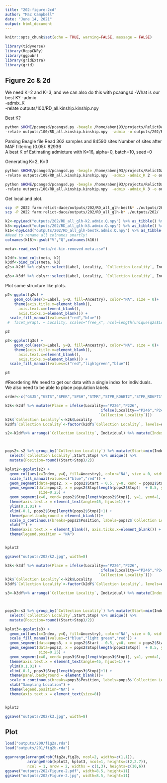 ```yaml
---
title: "202-figure-2cd"
author: "Mac Campbell"
date: "June 14, 2021"
output: html_document
---
```


```r
knitr::opts_chunk$set(echo = TRUE, warning=FALSE, message = FALSE)
```

```r
library(tidyverse)
library(RcppCNPy)
library(ggpubr)
library(gridExtra)
library(grid)
```


## Figure 2c & 2d
We need K=2 and K=3, and we can also do this with pcaangsd
-What is our best K?
-admix     
-admix_K    
-relate outputs/100/RD_all.kinship.kinship.npy     

Best K?    
```sh
python $HOME/pcangsd/pcangsd.py -beagle /home/abenj93/projects/RelictDace/data/de_novo/RD_popgen/results_admix/all_admix/RD_all_glh.beagle.gz \
-relate outputs/100/RD_all.kinship.kinship.npy  -admix -o outputs/202/RD_all_glh-bestk -threads 10
```
Parsing Beagle file
Read 362 samples and 84590 sites
Number of sites after MAF filtering (0.05): 82936      
A best K of Estimating admixture with K=16, alpha=0, batch=10, seed=0      

Generating K=2, K=3        
```sh
python $HOME/pcangsd/pcangsd.py -beagle /home/abenj93/projects/RelictDace/data/de_novo/RD_popgen/results_admix/all_admix/RD_all_glh.beagle.gz \
-relate outputs/100/RD_all.kinship.kinship.npy  -admix -admix_K 2 -o outputs/202/RD_all_glh-k2 -threads 10

python $HOME/pcangsd/pcangsd.py -beagle /home/abenj93/projects/RelictDace/data/de_novo/RD_popgen/results_admix/all_admix/RD_all_glh.beagle.gz \
-relate outputs/100/RD_all.kinship.kinship.npy  -admix -admix_K 3 -o outputs/202/RD_all_glh-k3 -threads 10
```

Get local and plot.

```sh
scp -P 2022 farm:relict-dace/outputs/202/RD_all_glh-bestk* ./outputs/202/
scp -P 2022 farm:relict-dace/outputs/202/RD_all_glh-k* ./outputs/202/
```


```r
k2<-npyLoad("outputs/202/RD_all_glh-k2.admix.Q.npy") %>% as_tibble() %>% rename(Q1=V1, Q2=V2)
k3<-npyLoad("outputs/202/RD_all_glh-k3.admix.Q.npy") %>% as_tibble() %>% rename(Q1=V1, Q2=V2, Q3=V3)
k16<-npyLoad("outputs/202/RD_all_glh-bestk.admix.Q.npy") %>% as_tibble() 
#Need to rename all colnames smartly!
colnames(k16)<-gsub("V","Q",colnames(k16))
```


```r
meta<-read_csv("meta/rd-kin-removed-meta.csv")

k2df<-bind_cols(meta, k2)
k3df<-bind_cols(meta, k3)
q2s<-k2df %>% dplyr::select(Label, Locality, `Collection Locality`, Individual, Q1, Q2) %>% gather(key=Ancestry, value=Q, 5:6)

q3s<-k3df %>% dplyr::select(Label, Locality, `Collection Locality`, Individual, Q1, Q2, Q3) %>% gather(key=Ancestry, value=Q, 5:7)
```


Plot some structure like plots.
```r
p2<-ggplot(q2s) +
    geom_col(aes(x=Label, y=Q, fill=Ancestry), color="NA", size = 0)+
    theme(axis.title.x=element_blank(),
      axis.text.x=element_blank(),
      axis.ticks.x=element_blank()) +
  scale_fill_manual(values=c("red","blue"))
 #  facet_wrap(. ~ Locality, scales="free_x", ncol=length(unique(q2s$Locality)))

p2

p3<-ggplot(q3s) +
    geom_col(aes(x=Label, y=Q, fill=Ancestry), color="NA", size = 0)+
    theme(axis.title.x=element_blank(),
      axis.text.x=element_blank(),
      axis.ticks.x=element_blank()) +
  scale_fill_manual(values=c("red","lightgreen","blue"))

p3
```

#Reordering
We need to get our data with a single index for individuals.     
We also need to be able to place population labels.    

```r
order<-c("GSJS","GSTS","SPKR","SPSH","STMR","STPR_RD6BT2","STPR_RD6FT1","STRT","STWA","BTOC","BTQP","RBFL","RBFR","P226","P246")

k2k<-k2df %>% mutate(Place = ifelse(Locality=="P226","P226",
                                           ifelse(Locality=="P246","P246",
                                          `Collection Locality`)))
k2k$`Collection Locality`<-k2k$Locality
k2df$`Collection Locality`<-factor(k2df$`Collection Locality`, levels=order)

```

```r
s2<-k2df%>% arrange(`Collection Locality`, Individual) %>% mutate(Index=1:n()) %>% dplyr::select(Label, Index, Locality, `Collection Locality`, Individual, Q1, Q2) %>% gather(key=Ancestry, value=Q, 6:7)



pops2<-s2 %>% group_by(`Collection Locality`) %>% mutate(Start=min(Index), Stop=max(Index)) %>% 
  select(`Collection Locality`,Start,Stop) %>% unique() %>% 
  mutate(Position=round((Start+Stop)/2))
```

```r
kplot2<-ggplot(s2) +
  geom_col(aes(x=Index, y=Q, fill=Ancestry), color="NA", size = 0, width = 1)+
  scale_fill_manual(values=c("blue","red")) +
  geom_segment(data=pops2, x = pops2$Start - 0.5, y=0, xend = pops2$Start-0.5, yend=1, alpha=0.9, size=0.25) +
  geom_segment(data=pops2, x = pops2$Stop[length(pops2$Stop)]  + 0.5, y=0, xend= pops2$Stop[length(pops2$Stop)] + 0.5, yend=1,  alpha=0.9,
               size=0.25) +
  geom_segment(x=0, xend= pops2$Stop[length(pops2$Stop)], y=1, yend=1, alpha=0.9, size=0.25) +
  theme(axis.text.x = element_text(angle=45, hjust=1)) +
  ylim(0,1.01) +
  xlim(-0.1, pops2$Stop[length(pops2$Stop)]+1) +
  theme(panel.background = element_blank())+
  scale_x_continuous(breaks=pops2$Position, labels=pops2$`Collection Locality`) +
  xlab("") +
  theme(axis.text.x = element_blank(), axis.ticks.x=element_blank()) +
  theme(legend.position = "NA")


kplot2

ggsave("outputs/202/k2.jpg", width=8)
```

```r

k3k<-k3df %>% mutate(Place = ifelse(Locality=="P226","P226",
                                           ifelse(Locality=="P246","P246",
                                          `Collection Locality`)))
k3k$`Collection Locality`<-k2k$Locality
k3df$`Collection Locality`<-factor(k2df$`Collection Locality`, levels=order)

s3<-k3df%>% arrange(`Collection Locality`, Individual) %>% mutate(Index=1:n()) %>% dplyr::select(Label, Index, Locality, `Collection Locality`, Individual, Q1, Q2, Q3) %>% gather(key=Ancestry, value=Q, 6:8)



pops3<-s3 %>% group_by(`Collection Locality`) %>% mutate(Start=min(Index), Stop=max(Index)) %>% 
  select(`Collection Locality`,Start,Stop) %>% unique() %>% 
  mutate(Position=round((Start+Stop)/2))
```

```r
kplot3<-ggplot(s3) +
  geom_col(aes(x=Index, y=Q, fill=Ancestry), color="NA", size = 0, width = 1)+
  scale_fill_manual(values=c("blue","light green","red")) +
  geom_segment(data=pops3, x = pops2$Start - 0.5, y=0, xend = pops2$Start-0.5, yend=1, alpha=0.9, size=0.25) +
  geom_segment(data=pops3, x = pops2$Stop[length(pops3$Stop)]  + 0.5, y=0, xend= pops3$Stop[length(pops2$Stop)] + 0.5, yend=1,  alpha=0.9,
               size=0.25) +
  geom_segment(x=0, xend= pops3$Stop[length(pops3$Stop)], y=1, yend=1, alpha=0.9, size=0.25) +
  theme(axis.text.x = element_text(angle=45, hjust=1)) +
  ylim(0,1.01) +
  xlim(-0.1, pops3$Stop[length(pops3$Stop)]+1) +
  theme(panel.background = element_blank())+
  scale_x_continuous(breaks=pops3$Position, labels=pops3$`Collection Locality`) +
  xlab("Sampling Location") +
  theme(legend.position="NA") +
  theme(axis.text.x = element_text(size=8))


kplot3

ggsave("outputs/202/k3.jpg", width=8)
```


## Plot
```r
load("outputs/200/fig2a.rda")
load("outputs/201/fig2b.rda")
```

```r
ggarrange(arrangeGrob(fig2a,fig2b, ncol=2, widths=c(1,1)), 
          arrangeGrob(kplot2, kplot3, ncol=1, heights=c(2,2.7)),
          ncol = 1, nrow = 2, widths = c(1,3), heights=c(10,6))
ggsave("outputs/202/Figure-2.pdf", width=8.5, height=11)
ggsave("outputs/202/Figure-2.jpg", width=8.5, height=11)

```
